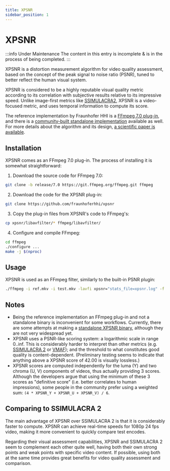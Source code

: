 ```yaml
---
title: XPSNR
sidebar_position: 1
---
```


# XPSNR

:::info Under Maintenance
The content in this entry is incomplete & is in the process of being completed.
:::

XPSNR is a distortion measurement algorithm for video quality assessment, based on the concept of the peak signal to noise ratio (PSNR), tuned to better reflect the human visual system.

XPSNR is considered to be a highly reputable visual quality metric according to its correlation with subjective results relative to its impressive speed.
Unlike image-first metrics like [SSIMULACRA2](./SSIMULACRA2.mdx), XPSNR is a video-focused metric, and uses temporal information to compute its score.

The reference implementation by Fraunhofer HHI is a [FFmpeg 7.0 plug-in](https://github.com/fraunhoferhhi/xpsnr), and there is a [community-built standalone implementation](github.com/gianni-rosato/sxpsnr) available as well.
For more details about the algorithm and its design, [a scientific paper is available](https://www.itu.int/pub/S-JOURNAL-ICTS.V3I1-2020-8).

## Installation

XPSNR comes as an FFmpeg 7.0 plug-in. The process of installing it is somewhat straightforward:

1. Download the source code for FFmpeg 7.0:
```bash
git clone -b release/7.0 https://git.ffmpeg.org/ffmpeg.git ffmpeg
```

2. Download the code for the XPSNR plug-in:
```bash
git clone https://github.com/fraunhoferhhi/xpsnr
```

3. Copy the plug-in files from XPSNR's code to FFmpeg's:
```bash
cp xpsnr/libavfilter/* ffmpeg/libavfilter/
```

4. Configure and compile FFmpeg:
```bash
cd ffmpeg
./configure ...
make -j $(nproc)
```

## Usage

XPSNR is used as an FFmpeg filter, similarly to the built-in PSNR plugin:
```bash
./ffmpeg -i ref.mkv -i test.mkv -lavfi xpsnr="stats_file=xpsnr.log" -f null -
```

## Notes

* Being the reference implementation an FFmpeg plug-in and not a standalone binary is inconvenient for some workflows.
Currently, there are some attempts at making a [standalone XPSNR binary](https://github.com/gianni-rosato/sxpsnr), although they are not very widespread yet.
* XPSNR uses a PSNR-like scoring system: a logarithmic scale in range 0..inf.
This is considerably harder to interpret than other metrics (e.g. [SSIMULACRA 2](../metrics/SSIMULACRA2.mdx) or [VMAF](../metrics/VMAF.mdx));
and the threshold to what constitutes good quality is content-dependent.
(Preliminary testing seems to indicate that anything above a XPSNR score of 42.00 is visually lossless.)
* XPSNR scores are computed independently for the luma (Y) and two chroma (U, V) components of videos,
thus actually providing 3 scores.
Although the developers argue that using the minimum of these 3 scores as "definitive score"
(i.e. better correlates to human impressions),
some people in the community prefer using a weighted sum: `(4 * XPSNR_Y + XPSNR_U + XPSNR_V) / 6`.

## Comparing to SSIMULACRA 2

The main advantage of XPSNR over SSIMULACRA 2 is that it is considerably faster to compute.
XPSNR can achieve real-time speeds for 1080p 24 fps video, making it more convenient to quickly compare test encodes.

Regarding their visual assessment capabilities, XPSNR and SSIMULACRA 2 seem to complement each other quite well,
having both their own strong points and weak points with specific video content.
If possible, using both at the same time provides great benefits for video quality assessment and comparison.

